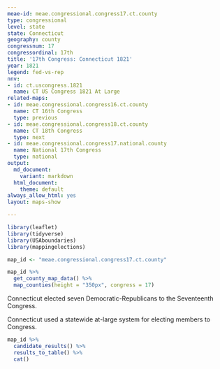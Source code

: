 ```yaml
---
meae-id: meae.congressional.congress17.ct.county
type: congressional
level: state
state: Connecticut
geography: county
congressnum: 17
congressordinal: 17th
title: '17th Congress: Connecticut 1821'
year: 1821
legend: fed-vs-rep
nnv:
- id: ct.uscongress.1821
  name: CT US Congress 1821 At Large
related-maps:
- id: meae.congressional.congress16.ct.county
  name: CT 16th Congress
  type: previous
- id: meae.congressional.congress18.ct.county
  name: CT 18th Congress
  type: next
- id: meae.congressional.congress17.national.county
  name: National 17th Congress
  type: national
output:
  md_document:
    variant: markdown
  html_document:
    theme: default
always_allow_html: yes
layout: maps-show

---
```


```r
library(leaflet)
library(tidyverse)
library(USAboundaries)
library(mappingelections)

map_id <- "meae.congressional.congress17.ct.county"
```

<div class="map">

```r
map_id %>%
  get_county_map_data() %>%
  map_counties(height = "350px", congress = 17)
```

</div>

Connecticut elected seven Democratic-Republicans to the Seventeenth Congress.

Connecticut used a statewide at-large system for electing members to Congress.

<div class="results-table">

```r
map_id %>%
  candidate_results() %>%
  results_to_table() %>%
  cat()
```

</div>
